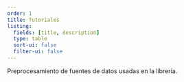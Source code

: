 ```yaml
---
order: 1
title: Tutoriales
listing:
  fields: [title, description]
  type: table
  sort-ui: false
  filter-ui: false
---
```


Preprocesamiento de fuentes de datos usadas en la librería.